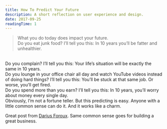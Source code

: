 ```yaml
---
title: How To Predict Your Future
description: A short reflection on user experience and design.
date: 2017-09-25
readingTime: 1
---
```


>What you do today does impact your future.<br />
Do you eat junk food?
I’ll tell you this: In 10 years you’ll be fatter and unhealthier.
<br />
Do you complain?
I’ll tell you this: Your life’s situation will be exactly the same in 10 years.
<br />
Do you lounge in your office chair all day and watch YouTube videos instead of doing hard things?
I’ll tell you this: You’ll be stuck at that same job. Or worse, you’ll get fired.
<br />
Do you spend more than you earn?
I’ll tell you this: In 10 years, you’ll worry about money every single day.
<br />
Obviously, I’m not a fortune teller. But this predicting is easy. Anyone with a little common sense can do it. And it works like a charm.

Great post from [Darius Foroux](http://dariusforoux.com/how-to-predict-your-future/). Same common sense goes for building a great business.